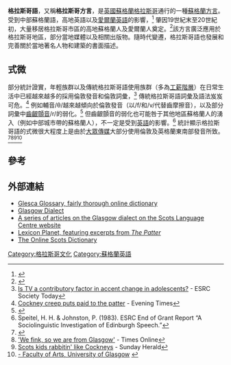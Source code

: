 '''格拉斯哥語'''，又稱'''格拉斯哥方言'''，是[[英國|英國]][[蘇格蘭|蘇格蘭]][[格拉斯哥|格拉斯哥]]通行的一種[[蘇格蘭方言|蘇格蘭方言]]。受到中部蘇格蘭語，高地英語以及[[愛爾蘭英語|愛爾蘭英語]]的影響，<ref>{{Citation | last = Menzies | first = Janet | title = An Investigation of Attitudes to Scots | url = http://www.arts.gla.ac.uk/STELLA/STARN/lang/MENZIES/menzie1.htm | journal = Scottish Language | volume = 10 | pages = 30–46 | year = 1991 | accessdate = 2014-11-05 | archive-date = 2020-11-11 | archive-url = https://web.archive.org/web/20201111215204/https://www.arts.gla.ac.uk/STELLA/STARN/lang/MENZIES/menzie1.htm | dead-url = no }}</ref> 肇因19世紀末至20世紀初，大量移居格拉斯哥市區的高地蘇格蘭人及愛爾蘭人奠定。<ref>{{cite book|last=Fraser|first=W. Hamish |author2=Thomas Martin Devine |author3=Gordon Jackson |author4=Irene Maver  | title=Glasgow: Volume II: 1830-1912|publisher=Manchester University Press| year=1997|pages=149–150|isbn=978-0-7190-3692-7 }}</ref>該方言廣泛應用於格拉斯哥地區，部分當地媒體以及相關出版物。隨時代變遷，格拉斯哥語也發展和完善關於當地著名人物和建築的書面描述。

==式微==
部分統計證實，年輕族群以及傳統格拉斯哥語使用族群（多為[[工薪階層|工薪階層]]）在日常生活中已經越來越多的採用倫敦發音和倫敦詞彙，<ref>[http://www.esrcsocietytoday.ac.uk/ESRCInfoCentre/ViewAwardPage.aspx?AwardId=1892 Is TV a contributory factor in accent change in adolescents?] {{webarchive|url=http://webarchive.nationalarchives.gov.uk/20091213155241/http://www.esrcsocietytoday.ac.uk/ESRCInfoCentre/ViewAwardPage.aspx?AwardId=1892 |date=2009-12-13 }} - ESRC Society Today</ref> 傳統格拉斯哥語詞彙及語法岌岌可危。<ref>[http://pqasb.pqarchiver.com/smgpubs/access/571152461.html?did=571152461&FMT=ABS&FMTS=FT&date=Mar%2B4,%2B2004&author=&desc=Cockney%2Bcreep%2Bputs%2Bpaid%2Bto%2Bthe%2Bpatter Cockney creep puts paid to the patter] {{Wayback|url=http://pqasb.pqarchiver.com/smgpubs/access/571152461.html?did=571152461&FMT=ABS&FMTS=FT&date=Mar%2B4,%2B2004&author=&desc=Cockney%2Bcreep%2Bputs%2Bpaid%2Bto%2Bthe%2Bpatter |date=20130316042955 }} - Evening Times</ref> 例如輔音/θ/越來越傾向於倫敦發音（以/f/和/v/代替齒摩擦音），以及部分詞彙中[[齒齦顫音|齒齦顫音]]/r/的弱化。<ref>{{Cite web |url=http://www3.interscience.wiley.com/journal/117980167/abstract?CRETRY=1&SRETRY=0 |title=存档副本 |accessdate=2014-11-05 |archive-date=2013-01-05 |archive-url=https://archive.today/20130105064601/http://www3.interscience.wiley.com/journal/117980167/abstract?CRETRY=1&SRETRY=0 |dead-url=yes }}</ref> 但齒齦顫音的弱化也可能咎于其他地區蘇格蘭人的湧入（例如中部城市帶的蘇格蘭人），不一定是受到[[英語|英語]]的影響。<ref>Speitel, H. H. & Johnston, P. (1983). ESRC End of Grant Report “A Sociolinguistic Investigation of Edinburgh Speech.”</ref> 統計顯示格拉斯哥語的式微很大程度上是由於[[大眾傳媒|大眾傳媒]]大部分使用倫敦及英格蘭東南部發音所致。<ref>{{Cite web |url=http://news.bbc.co.uk/1/hi/scotland/3531075.stm |title=Soaps may be washing out accent - BBC Scotland |access-date=2014-11-05 |archive-date=2017-08-01 |archive-url=https://web.archive.org/web/20170801043934/http://news.bbc.co.uk/1/hi/scotland/3531075.stm |dead-url=no }}</ref><ref>[http://www.timesonline.co.uk/tol/news/uk/article1036798.ece 'We fink, so we are from Glasgow'] {{Wayback|url=http://www.timesonline.co.uk/tol/news/uk/article1036798.ece |date=20110814141539 }} - Times Online</ref><ref>[http://findarticles.com/p/articles/mi_qn4156/is_/ai_n16503073 Scots kids rabbitin' like Cockneys] {{Wayback|url=http://findarticles.com/p/articles/mi_qn4156/is_/ai_n16503073 |date=20151016062946 }} - Sunday Herald</ref><ref>[http://www.arts.gla.ac.uk/sesll/EngLang/phonetics/index.html - Faculty of Arts, University of Glasgow] {{webarchive|url=https://web.archive.org/web/20080530235558/http://www.arts.gla.ac.uk/sesll/EngLang/phonetics/index.html |date=2008-05-30 }}</ref>

==參考==
{{Reflist}}

==外部連結==
* [http://www.glesga.ndo.co.uk/glesgaglossary.htm Glesca Glossary, fairly thorough online dictionary] {{Wayback|url=http://www.glesga.ndo.co.uk/glesgaglossary.htm |date=20150514183957 }}
* [http://www.scots-online.org/grammar/glasgow.htm Glasgow Dialect] {{Wayback|url=http://www.scots-online.org/grammar/glasgow.htm |date=20210227110346 }}
* [https://web.archive.org/web/20150708232325/http://www.scotslanguage.com/books/view/55/1402/The%20Invisible%20Language A series of articles on the Glasgow dialect on the Scots Language Centre website]
* [http://www.lexiconplanet.com/wklyscreenpatter_eng.html Lexicon Planet, featuring excerpts from ''The Patter''] {{Wayback|url=http://www.lexiconplanet.com/wklyscreenpatter_eng.html |date=20200131084741 }}
* [http://www.scots-online.org/dictionary/ The Online Scots Dictionary] {{Wayback|url=http://www.scots-online.org/dictionary/ |date=20210301145159 }}


{{DEFAULTSORT:Glasgow Patter}}
[[Category:格拉斯哥文化|Category:格拉斯哥文化]]
[[Category:蘇格蘭英語|Category:蘇格蘭英語]]